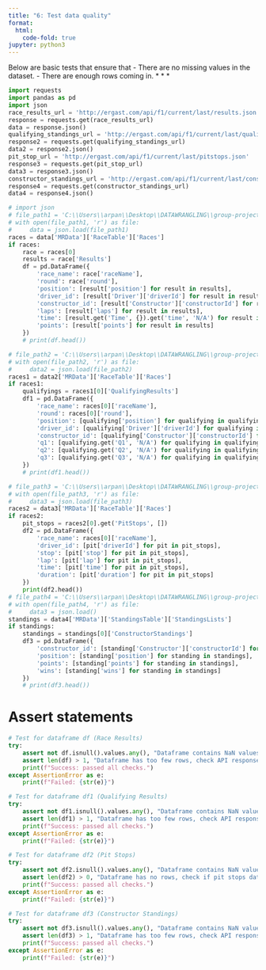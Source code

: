 ```yaml
---
title: "6: Test data quality"
format:
  html:
    code-fold: true
jupyter: python3
---
```



Below are basic tests that ensure that
- There are no missing values in the dataset.
- There are enough rows coming in.
* * *
```python
import requests
import pandas as pd
import json
race_results_url = 'http://ergast.com/api/f1/current/last/results.json'
response = requests.get(race_results_url)
data = response.json()
qualifying_standings_url = 'http://ergast.com/api/f1/current/last/qualifying.json'
response2 = requests.get(qualifying_standings_url)
data2 = response2.json()
pit_stop_url = 'http://ergast.com/api/f1/current/last/pitstops.json'
response3 = requests.get(pit_stop_url)
data3 = response3.json()
constructor_standings_url = 'http://ergast.com/api/f1/current/last/constructorStandings.json'
response4 = requests.get(constructor_standings_url)
data4 = response4.json()

# import json
# file_path1 = 'C:\\Users\\arpan\\Desktop\\DATAWRANGLING\\group-project-data_alchemists\\cache\\2024\\race_results_5.json'
# with open(file_path1, 'r') as file:
#     data = json.load(file_path1)
races = data['MRData']['RaceTable']['Races']
if races:
    race = races[0]
    results = race['Results']
    df = pd.DataFrame({
        'race_name': race['raceName'],
        'round': race['round'],
        'position': [result['position'] for result in results],
        'driver_id': [result['Driver']['driverId'] for result in results],
        'constructor_id': [result['Constructor']['constructorId'] for result in results],
        'laps': [result['laps'] for result in results],
        'time': [result.get('Time', {}).get('time', 'N/A') for result in results],
        'points': [result['points'] for result in results]
    })
    # print(df.head())

# file_path2 = 'C:\\Users\\arpan\\Desktop\\DATAWRANGLING\\group-project-data_alchemists\\cache\\2024\\qualifying_results_5.json'
# with open(file_path2, 'r') as file:
#     data2 = json.load(file_path2)
races1 = data2['MRData']['RaceTable']['Races']
if races1:
    qualifyings = races1[0]['QualifyingResults']
    df1 = pd.DataFrame({
        'race_name': races[0]['raceName'],
        'round': races[0]['round'],
        'position': [qualifying['position'] for qualifying in qualifyings],
        'driver_id': [qualifying['Driver']['driverId'] for qualifying in qualifyings],
        'constructor_id': [qualifying['Constructor']['constructorId'] for qualifying in qualifyings],
        'q1': [qualifying.get('Q1', 'N/A') for qualifying in qualifyings],
        'q2': [qualifying.get('Q2', 'N/A') for qualifying in qualifyings],
        'q3': [qualifying.get('Q3', 'N/A') for qualifying in qualifyings]
    })
    # print(df1.head())

# file_path3 = 'C:\\Users\\arpan\\Desktop\\DATAWRANGLING\\group-project-data_alchemists\\cache\\2024\\pit_stops_5.json'
# with open(file_path3, 'r') as file:
#     data3 = json.load(file_path3)
races2 = data3['MRData']['RaceTable']['Races']
if races2:
    pit_stops = races2[0].get('PitStops', [])
    df2 = pd.DataFrame({
        'race_name': races[0]['raceName'],
        'driver_id': [pit['driverId'] for pit in pit_stops],
        'stop': [pit['stop'] for pit in pit_stops],
        'lap': [pit['lap'] for pit in pit_stops],
        'time': [pit['time'] for pit in pit_stops],
        'duration': [pit['duration'] for pit in pit_stops]
    })
    print(df2.head())
# file_path4 = 'C:\\Users\\arpan\\Desktop\\DATAWRANGLING\\group-project-data_alchemists\\cache\\2024\\constructor_standings.json'
# with open(file_path4, 'r') as file:
#     data3 = json.load()
standings = data4['MRData']['StandingsTable']['StandingsLists']
if standings:
    standings = standings[0]['ConstructorStandings']
    df3 = pd.DataFrame({
        'constructor_id': [standing['Constructor']['constructorId'] for standing in standings],
        'position': [standing['position'] for standing in standings],
        'points': [standing['points'] for standing in standings],
        'wins': [standing['wins'] for standing in standings]
    })
    # print(df3.head())
```


# Assert statements
```python
# Test for dataframe df (Race Results)
try:
    assert not df.isnull().values.any(), "Dataframe contains NaN values"
    assert len(df) > 1, "Dataframe has too few rows, check API response"
    print(f"Success: passed all checks.")
except AssertionError as e:
    print(f"Failed: {str(e)}")

# Test for dataframe df1 (Qualifying Results)
try:
    assert not df1.isnull().values.any(), "Dataframe contains NaN values"
    assert len(df1) > 1, "Dataframe has too few rows, check API response"
    print(f"Success: passed all checks.")
except AssertionError as e:
    print(f"Failed: {str(e)}")

# Test for dataframe df2 (Pit Stops)
try:
    assert not df2.isnull().values.any(), "Dataframe contains NaN values"
    assert len(df2) > 0, "Dataframe has no rows, check if pit stops data exists"
    print(f"Success: passed all checks.")
except AssertionError as e:
    print(f"Failed: {str(e)}")

# Test for dataframe df3 (Constructor Standings)
try:
    assert not df3.isnull().values.any(), "Dataframe contains NaN values"
    assert len(df3) > 1, "Dataframe has too few rows, check API response"
    print(f"Success: passed all checks.")
except AssertionError as e:
    print(f"Failed: {str(e)}")
```